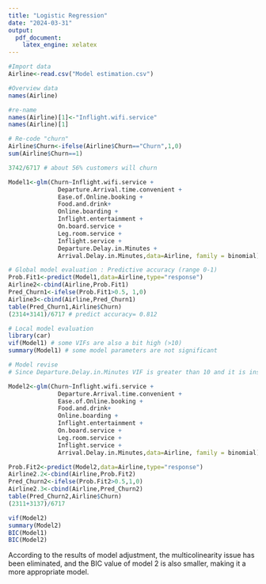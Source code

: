 ---
title: "Logistic Regression"
date: "2024-03-31"
output:
  pdf_document:
    latex_engine: xelatex
---

```{r}
#Import data
Airline<-read.csv("Model estimation.csv")

#Overview data
names(Airline)

#re-name
names(Airline)[1]<-"Inflight.wifi.service"
names(Airline)[1]
```

```{r}
# Re-code "churn"
Airline$Churn<-ifelse(Airline$Churn=="Churn",1,0)
sum(Airline$Churn==1)

3742/6717 # about 56% customers will churn
```

```{r}
Model1<-glm(Churn~Inflight.wifi.service + 
              Departure.Arrival.time.convenient + 
              Ease.of.Online.booking + 
              Food.and.drink+
              Online.boarding + 
              Inflight.entertainment + 
              On.board.service + 
              Leg.room.service + 
              Inflight.service +
              Departure.Delay.in.Minutes +
              Arrival.Delay.in.Minutes,data=Airline, family = binomial)
```

```{r}
# Global model evaluation : Predictive accuracy (range 0-1)
Prob.Fit1<-predict(Model1,data=Airline,type="response")
Airline2<-cbind(Airline,Prob.Fit1)
Pred_Churn1<-ifelse(Prob.Fit1>0.5, 1,0)
Airline3<-cbind(Airline,Pred_Churn1)
table(Pred_Churn1,Airline$Churn)
(2314+3141)/6717 # predict accuracy= 0.812
```

```{r}
# Local model evaluation
library(car)
vif(Model1) # some VIFs are also a bit high (>10) 
summary(Model1) # some model parameters are not significant
```

```{r}
# Model revise
# Since Departure.Delay.in.Minutes VIF is greater than 10 and it is insignificant, we are thinking to remove Departure.Delay.in.Minutes first and see if the results will be better.

Model2<-glm(Churn~Inflight.wifi.service + 
              Departure.Arrival.time.convenient + 
              Ease.of.Online.booking + 
              Food.and.drink+
              Online.boarding + 
              Inflight.entertainment + 
              On.board.service + 
              Leg.room.service + 
              Inflight.service +
              Arrival.Delay.in.Minutes,data=Airline, family = binomial)
```

```{r}
Prob.Fit2<-predict(Model2,data=Airline,type="response")
Airline2.2<-cbind(Airline,Prob.Fit2)
Pred_Churn2<-ifelse(Prob.Fit2>0.5,1,0)
Airline2.3<-cbind(Airline,Pred_Churn2)
table(Pred_Churn2,Airline$Churn)
(2311+3137)/6717 
```

```{r}
vif(Model2)
summary(Model2)
BIC(Model1)
BIC(Model2)
```
According to the results of model adjustment, the multicolinearity issue has been eliminated, and the BIC value of model 2 is also smaller, making it a more appropriate model.
